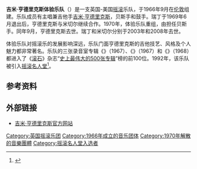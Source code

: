 {{Infobox musical artist
| name              = 吉米·亨德里克斯体验乐队<br>{{lang|en|The Jimi Hendrix Experience}}
| image            = Jimi Hendrix Experience in Fenklup.png
| caption          = 1967年，体验乐队在荷兰电视上演出。从左至右为：亨德里克斯，瑞丁和米切尔。
| background       = group_or_band
| origin           = {{UK}}[[伦敦|伦敦]]
| genre            = [[迷幻摇滚|迷幻摇滚]]<ref>{{cite news |title= Noel Redding, 57; Bass Guitarist in Jimi Hendrix Band |newspaper= [[Los_Angeles_Times|Los Angeles Times]] |url= http://articles.latimes.com/2003/may/14/local/me-redding14 |date= May 14, 2003 |accessdate= April 19, 2015 |archive-date= 2015-06-26 |archive-url= https://web.archive.org/web/20150626105107/http://articles.latimes.com/2003/may/14/local/me-redding14 |dead-url= no }}</ref><ref>{{cite book|title= Hippies: A Guide to an American Subculture |url= https://archive.org/details/hippiesguidetoam0000issi |first= Micah L. |last= Issitt |publisher= [[Greenwood_Publishing_Group|Greenwood Press]] |year= 2009 |page= [https://archive.org/details/hippiesguidetoam0000issi/page/42 42] |isbn= 978-0-313-36572-0}}</ref>、[[酸性摇滚|酸性摇滚]]<ref>{{cite book|title= The Jimi Hendrix Companion: Three Decades of Commentary |url= https://archive.org/details/jimihendrixcompa0000unse |editor-first= Chris |editor-last= Potash |publisher= [[G._Schirmer_Inc.|Schirmer Books]] |quote= With drummer Mitch Mitchell and bassist Noel Redding [Jimi Hendrix] formed the Jimi Hendrix Experience. They were the first of the super high energy bands — the epitome of acid rock. |year= 1996 |isbn= 978-0-02864-609-1 |page= [https://archive.org/details/jimihendrixcompa0000unse/page/66 66]}}</ref> 、[[蓝调摇滚|蓝调摇滚]]<ref>{{cite book|first= Neville |last= Marten |title= Guitar Heaven: The Most Famous Guitars to Electrify Our World |url= https://archive.org/details/guitarheavenmost0000mart |quote= Cream and The Jimi Hendrix Experience were both three-piece blues-rock bands but, whereas Clapton with his Gibson SG or ES-335 made huge, dark, distorted tones, Hendrix's Strat was generally cleaner and sweeter. |publisher= [[HarperCollins|Collins Design]] |year= 2007 |page= [https://archive.org/details/guitarheavenmost0000mart/page/10 10] |isbn= 978-0-06-135944-6}}</ref>
| years_active     = 1966–1970
| label            = 
| associated_acts  = 
| website          = [http://www.jimihendrix.com/ www.jimihendrix.com]
| past_members     = [[吉米·亨德里克斯|吉米·亨德里克斯]]<br />{{link-en|米契·米切尔| Mitch Mitchell}}<br />{{link-en|诺埃尔·瑞丁|Noel Redding}}<br />{{link-en|比利·考克斯|Billy Cox}}
}}
'''吉米·亨德里克斯体验乐队'''（{{lang-en|The Jimi Hendrix Experience}}）是一支英国-美国[[摇滚乐|摇滚]]乐队，于1966年9月在[[伦敦|伦敦]]组建。乐队成员有主唱兼吉他手[[吉米·亨德里克斯|吉米·亨德里克斯]]，贝斯手{{link-en|诺埃尔·瑞丁|Noel Redding}}和鼓手{{link-en|米契·米切尔| Mitch Mitchell}}。瑞丁于1969年6月退出后，亨德里克斯与米切尔继续合作。1970年，体验乐队重组，由{{link-en|比利·考克斯|Billy Cox}}担任贝斯手。同年9月，亨德里克斯去世。瑞丁和米切尔分别于2003年和2008年去世。

体验乐队对摇滚乐的发展影响深远，乐队门面亨德里克斯的吉他技艺、风格及个人魅力都非常著名。乐队的三张录音室专辑《{{lang|en|[[Are_You_Experienced|Are You Experienced]]}}》（1967）、《{{lang|en|[[Axis:_Bold_as_Love|Axis: Bold as Love]]}}》（1967）和《{{lang|en|[[Electric_Ladyland|Electric Ladyland]]}}》（1968）都进入了《[[滚石_(杂志)|滚石]]》杂志“[[滚石杂志五百大专辑|史上最伟大的500张专辑]]”榜的前100位。1992年，该乐队被引入[[摇滚名人堂|摇滚名人堂]]<ref name="rockhall">{{cite web|url=http://www.rockhall.com/inductees/the-jimi-hendrix-experience|title=The Jimi Hendrix Experience|year=2008|publisher=Rock and Roll Hall of Fame|accessdate=2009-03-19|archive-url=https://web.archive.org/web/20130603111748/http://rockhall.com/inductees/the-jimi-hendrix-experience/|archive-date=2013-06-03|dead-url=yes}}</ref>。

== 参考资料 ==
{{Reflist|2}}

== 外部链接 ==
*[http://www.jimihendrix.com/ 吉米·亨德里克斯官方网站]{{Wayback|url=http://www.jimihendrix.com/ |date=20100309095533 }}

{{摇滚名人堂1992届入选者}}

{{Authority control}}
{{DEFAULTSORT:Hendrix Experience, The Jimi}}
[[Category:英国摇滚乐团|Category:英国摇滚乐团]]
[[Category:1966年成立的音乐团体|Category:1966年成立的音乐团体]]
[[Category:1970年解散的音樂團體|Category:1970年解散的音樂團體]]
[[Category:摇滚名人堂入选者|Category:摇滚名人堂入选者]]